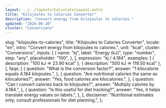 ```yaml
---
layout: ../../layouts/CalculatorLayout.astro
title: "Kilojoules to Calories Converter"
description: "Convert energy from kilojoules to calories."
updated: "2024-06-20"
cluster: "Conversions"
---
```



  slug: "kilojoules-to-calories",
  title: "Kilojoules to Calories Converter",
  locale: "en",
  intro: "Convert energy from kilojoules to calories.",
  unit: "kcal",
  cluster: "Conversions",
  inputs: [
    {
      name: "kj",
      label: "Energy (kJ)",
      type: "number",
      step: "any",
      placeholder: "100",
    },
  ],
  expression: "kj / 4.184",
  examples: [
    { description: "100 kJ ⇒ 23.90 kcal" },
    { description: "500 kJ ⇒ 119.50 kcal" },
  ],
  faqs: [
    {
      question: "What is the conversion factor?",
      answer: "1 kilocalorie equals 4.184 kilojoules.",
    },
    {
      question: "Are nutritional calories the same as kilocalories?",
      answer: "Yes, food calories are kilocalories.",
    },
    {
      question: "Can I convert calories back to kilojoules?",
      answer: "Multiply calories by 4.184.",
    },
    {
      question: "Is this useful for diet tracking?",
      answer: "Yes, it helps translate energy values on labels.",
    },
  ],
  disclaimer:
    "Nutritional estimates only; consult professionals for diet planning.",
};

<Calculator schema={schema} />
